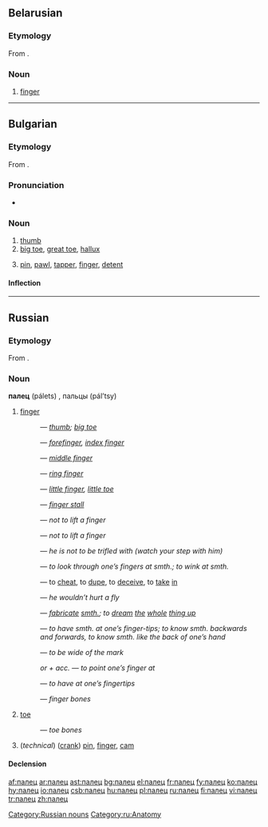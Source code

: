 ==Belarusian==

===Etymology===
From {{proto|Slavic|palьcь|lang=be}}.

===Noun===
{{infl|be|noun|g=m}}

# [[finger]]

----

==Bulgarian==

===Etymology===
From {{proto|Slavic|palьcь|lang=bg}}.

===Pronunciation===
* {{IPA|/ˈpalɛʦ/|lang=bg}}

===Noun===
{{infl|bg|noun|g=m|tr=pálets}}

# [[thumb]]
# [[big toe]], [[great toe]], [[hallux]]
# {{technology|lang=bg}} [[pin]], [[pawl]], [[tapper]], [[finger]], [[detent]]

====Inflection====
{{bg-noun-m-el/ets|пал|ц}}

----

==Russian==

===Etymology===
From {{proto|Slavic|palьcь|lang=ru}}.

===Noun===
'''палец''' (pálets) {{m}}, пальцы (pál’tsy) {{p}}

# [[finger]]
#: {{Cyrl|[[большой палец|большо́й па́лец]]}} — ''[[thumb]]; [[big toe]]''
#: {{Cyrl|[[указательный палец|указа́тельный па́лец]]}} — ''[[forefinger]], [[index finger]]''
#: {{Cyrl|[[средний палец|сре́дний па́лец]]}} — ''[[middle finger]]''
#: {{Cyrl|[[безымянный палец|безымя́нный па́лец]]}} — ''[[ring finger]]''
#: {{Cyrl|[[мизинец|мизи́нец]]}} — ''[[little finger]], [[little toe]]''
#: {{Cyrl|[[предохранительный|предохрани́тельный]] ([[резиновый|рези́новый]]) па́лец}} — ''[[finger stall]]''
#: {{Cyrl|па́лец [[о#Russian|о]] па́лец [[не#Russian|не]] [[ударить|уда́рить]]}} — ''not to lift a finger''
#: {{Cyrl|па́льцем [[не#Russian|не]] [[шевелить|шевельну́ть]]}} — ''not to lift a finger''
#: {{Cyrl|[[он|ему́]] па́льца [[в#Russian|в]] [[рот]] [[не#Russian|не]] [[класть|клади́]]}} — ''he is not to be trifled with (watch your step with him)''
#: {{Cyrl|[[смотреть|смотре́ть]] [[сквозь]] па́льцы [[на]] [[что-либо]]}} — ''to look through one’s fingers at smth.; to wink at smth.''
#: {{Cyrl|[[обвести|обвести́]] [[вокруг|вокру́г]] па́льца}} — to [[cheat]], to [[dupe]], to [[deceive]], to [[take]] [[in]]
#: {{Cyrl|[[он]] па́льцем [[никто|никого́]] [[не#Russian|не]] [[трогать|тро́нет]]}} — ''he wouldn’t hurt a fly''
#: {{Cyrl|[[высосать|вы́сосать]] [[из]] па́льца [[что-либо]]}} — ''[[fabricate]] [[smth.]]; to [[dream]] [[the]] [[whole]] [[thing up]]''
#: {{Cyrl|[[знать]] [[что-либо]] [[как]] [[свой|свои́]] [[пять]] па́льцев}} — ''to have smth. at one’s finger-tips; to know smth. backwards and forwards, to know smth. like the back of one’s hand''
#: {{Cyrl|[[попасть|попа́сть]] па́льцем [[в#Russian|в]] [[небо|не́бо]]}} — ''to be wide of the mark''
#: {{Cyrl|[[показывать|пока́зывать]]}} ''or'' {{Cyrl|[[указывать|ука́зывать]] па́льцем [[на]]}} ''+ acc.'' — ''to point one’s finger at''
#: {{Cyrl|[[знать]] [[как]] [[свой|свои́]] [[пять]] па́льцев}} — ''to have at one’s fingertips''
#: {{Cyrl|[[кость|ко́сти]] па́льцев}} — ''finger bones''
# [[toe]]
#: {{Cyrl|[[кость|ко́сти]] па́льцев [[нога|ног]]}} — ''toe bones''
# (''technical'') ([[crank]]) [[pin]], [[finger]], [[cam]]

====Declension====
{{ru-noun1|па́лец|па́льцы|па́льца|па́льцев|па́льцу|па́льцам|па́лец|па́льцы|па́льцем|па́льцами|о па́льце|о па́льцах}}

[[Category:Russian nouns]]
[[Category:ru:Anatomy]]

[[af:палец]]
[[ar:палец]]
[[ast:палец]]
[[bg:палец]]
[[el:палец]]
[[fr:палец]]
[[fy:палец]]
[[ko:палец]]
[[hy:палец]]
[[io:палец]]
[[csb:палец]]
[[hu:палец]]
[[pl:палец]]
[[ru:палец]]
[[fi:палец]]
[[vi:палец]]
[[tr:палец]]
[[zh:палец]]